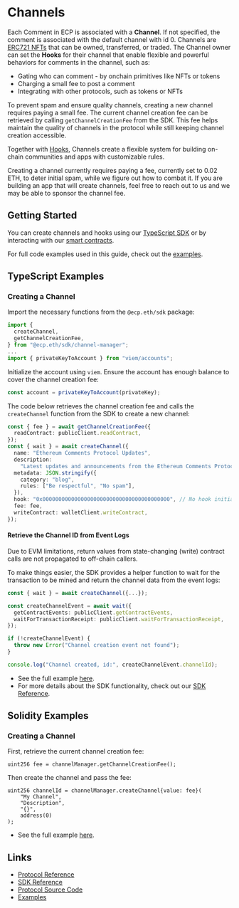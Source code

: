 # Channels

Each Comment in ECP is associated with a **Channel**. If not specified, the comment is associated with the default channel with id 0.
Channels are [ERC721 NFTs](https://eips.ethereum.org/EIPS/eip-721) that can be owned, transferred, or traded.
The Channel owner can set the **Hooks** for their channel that enable flexible and powerful behaviors for comments in the channel, such as:

- Gating who can comment - by onchain primitives like NFTs or tokens
- Charging a small fee to post a comment
- Integrating with other protocols, such as tokens or NFTs

To prevent spam and ensure quality channels, creating a new channel requires paying a small fee. The current channel creation fee can be retrieved by calling `getChannelCreationFee` from the SDK. This fee helps maintain the quality of channels in the protocol while still keeping channel creation accessible.

Together with [Hooks](/hooks), Channels create a flexible system for building on-chain communities and apps with customizable rules.

Creating a channel currently requires paying a fee, currently set to 0.02 ETH, to deter initial spam, while we figure out how to combat it. If you are building an app that will create channels, feel free to reach out to us and we may be able to sponsor the channel fee.

## Getting Started

You can create channels and hooks using our [TypeScript SDK](/sdk-reference) or by interacting with our [smart contracts](/contracts).

For full code examples used in this guide, check out the [examples](https://github.com/ecp-eth/comments-monorepo/tree/main/examples/channels-and-hooks).

## TypeScript Examples

### Creating a Channel

Import the necessary functions from the `@ecp.eth/sdk` package:

```typescript
import {
  createChannel,
  getChannelCreationFee,
} from "@ecp.eth/sdk/channel-manager";
...
import { privateKeyToAccount } from "viem/accounts";
```

Initialize the account using `viem`. Ensure the account has enough balance to cover the channel creation fee:

```typescript
const account = privateKeyToAccount(privateKey);
```

The code below retrieves the channel creation fee and
calls the `createChannel` function from the SDK to create a new channel:

```typescript
const { fee } = await getChannelCreationFee({
  readContract: publicClient.readContract,
});
const { wait } = await createChannel({
  name: "Ethereum Comments Protocol Updates",
  description:
    "Latest updates and announcements from the Ethereum Comments Protocol",
  metadata: JSON.stringify({
    category: "blog",
    rules: ["Be respectful", "No spam"],
  }),
  hook: "0x0000000000000000000000000000000000000000", // No hook initially
  fee: fee,
  writeContract: walletClient.writeContract,
});
```

#### Retrieve the Channel ID from Event Logs

Due to EVM limitations, return values from state-changing (write) contract calls are not propagated to off-chain callers.

To make things easier, the SDK provides a helper function to wait for the transaction to be mined and return the channel data from the event logs:

```typescript
const { wait } = await createChannel({...});

const createChannelEvent = await wait({
  getContractEvents: publicClient.getContractEvents,
  waitForTransactionReceipt: publicClient.waitForTransactionReceipt,
});

if (!createChannelEvent) {
  throw new Error("Channel creation event not found");
}

console.log("Channel created, id:", createChannelEvent.channelId);
```

- See the full example [here](https://github.com/ecp-eth/comments-monorepo/tree/main/examples/channels-and-hooks/typescript/create-channel.ts).
- For more details about the SDK functionality, check out our [SDK Reference](/sdk-reference).

## Solidity Examples

### Creating a Channel

First, retrieve the current channel creation fee:

```solidity
uint256 fee = channelManager.getChannelCreationFee();
```

Then create the channel and pass the fee:

```solidity
uint256 channelId = channelManager.createChannel{value: fee}(
    "My Channel",
    "Description",
    "{}",
    address(0)
);
```

- See the full example [here](https://github.com/ecp-eth/comments-monorepo/tree/main/examples/channels-and-hooks/solidity/CreateChannel.s.sol).

## Links

- [Protocol Reference](/protocol-reference)
- [SDK Reference](/sdk-reference)
- [Protocol Source Code](https://github.com/ecp-eth/comments-monorepo/tree/main/packages/protocol)
- [Examples](https://github.com/ecp-eth/comments-monorepo/tree/main/examples/channels-and-hooks)
